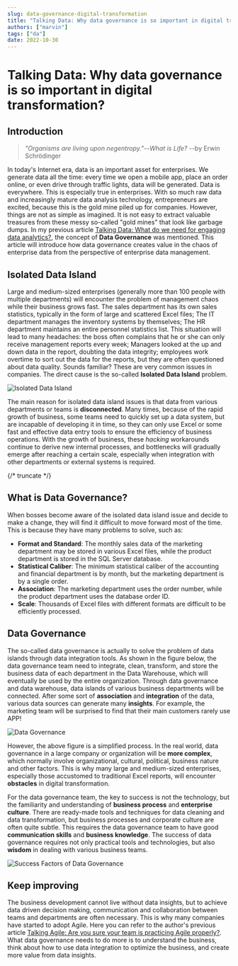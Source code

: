 ```yaml
---
slug: data-governance-digital-transformation
title: "Talking Data: Why data governance is so important in digital transformation?"
authors: ["marvin"]
tags: ["da"]
date: 2022-10-30
---
```




# Talking Data: Why data governance is so important in digital transformation?

## Introduction

> *"Organisms are living upon negentropy."*--*What is Life?* --by Erwin Schrödinger

In today's Internet era, data is an important asset for enterprises. We generate data all the time: every time we open a mobile app, place an order online, or even drive through traffic lights, data will be generated. Data is everywhere. This is especially true in enterprises. With so much raw data and increasingly mature data analysis technology, entrepreneurs are excited, because this is the gold mine piled up for companies. However, things are not as simple as imagined. It is not easy to extract valuable treasures from these messy so-called "gold mines" that look like garbage dumps. In my previous article [Talking Data: What do we need for engaging data analytics?](https://dev.to/tikazyq/talking-data-what-do-we-need-for-engaging-data-analytics-3g9k), the concept of **Data Governance** was mentioned. This article will introduce how data governance creates value in the chaos of enterprise data from the perspective of enterprise data management.

## Isolated Data Island

Large and medium-sized enterprises (generally more than 100 people with multiple departments) will encounter the problem of management chaos while their business grows fast. The sales department has its own sales statistics, typically in the form of large and scattered Excel files; The IT department manages the inventory systems by themselves; The HR department maintains an entire personnel statistics list. This situation will lead to many headaches: the boss often complains that he or she can only receive management reports every week; Managers looked at the up and down data in the report, doubting the data integrity; employees work overtime to sort out the data for the reports, but they are often questioned about data quality. Sounds familiar? These are very common issues in companies. The direct cause is the so-called **Isolated Data Island** problem.

![Isolated Data Island](https://codao.crawlab.cn/images/2022-10-30-020740.png)

The main reason for isolated data island issues is that data from various departments or teams is **disconnected**. Many times, because of the rapid growth of business, some teams need to quickly set up a data system, but are incapable of developing it in time, so they can only use Excel or some fast and effective data entry tools to ensure the efficiency of business operations. With the growth of business, these *hacking* workarounds continue to derive new internal processes, and bottlenecks will gradually emerge after reaching a certain scale, especially when integration with other departments or external systems is required.

{/* truncate */}

## What is Data Governance?

When bosses become aware of the isolated data island issue and decide to make a change, they will find it difficult to move forward most of the time. This is because they have many problems to solve, such as:

- **Format and Standard**: The monthly sales data of the marketing department may be stored in various Excel files, while the product department is stored in the SQL Server database.
- **Statistical Caliber**: The minimum statistical caliber of the accounting and financial department is by month, but the marketing department is by a single order.
- **Association**: The marketing department uses the order number, while the product department uses the database order ID.
- **Scale**: Thousands of Excel files with different formats are difficult to be efficiently processed.

## Data Governance

The so-called data governance is actually to solve the problem of data islands through data integration tools. As shown in the figure below, the data governance team need to integrate, clean, transform, and store the business data of each department in the Data Warehouse, which will eventually be used by the entire organization. Through data governance and data warehouse, data islands of various business departments will be connected. After some sort of **association** and **integration** of the data, various data sources can generate many **insights**. For example, the marketing team will be surprised to find that their main customers rarely use APP!

![Data Governance](https://codao.crawlab.cn/images/2022-10-30-021016.png)

However, the above figure is a simplified process. In the real world, data governance in a large company or organization will be **more complex**, which normally involve organizational, cultural, political, business nature and other factors. This is why many large and medium-sized enterprises, especially those accustomed to traditional Excel reports, will encounter **obstacles** in digital transformation.

For the data governance team, the key to success is not the technology, but the familiarity and understanding of **business process** and **enterprise culture**. There are ready-made tools and techniques for data cleaning and data transformation, but business processes and corporate culture are often quite subtle. This requires the data governance team to have good **communication skills** and **business knowledge**. The success of data governance requires not only practical tools and technologies, but also **wisdom** in dealing with various business teams.

![Success Factors of Data Governance](https://codao.crawlab.cn/images/2022-10-30-022149.png)

## Keep improving

The business development cannot live without data insights, but to achieve data driven decision making, communication and collaboration between teams and departments are often necessary. This is why many companies have started to adopt Agile. Here you can refer to the author's previous article [Talking Agile: Are you sure your team is practicing Agile properly?](https://dev.to/tikazyq/talking-agile-are-you-sure-your-team-is-practicing-agile-properly-1l5). What data governance needs to do more is to understand the business, think about how to use data integration to optimize the business, and create more value from data insights.

